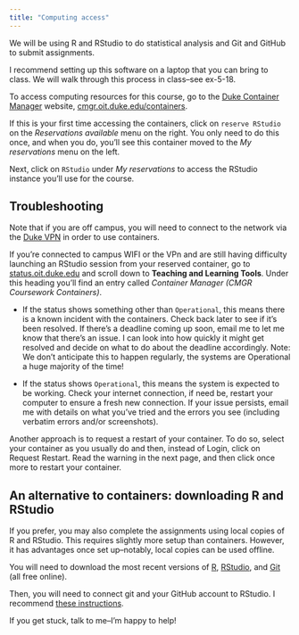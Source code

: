 ```yaml
---
title: "Computing access"
---
```


We will be using R and RStudio to do statistical analysis and Git and GitHub to submit assignments. 

I recommend setting up this software on a laptop that you can bring to class. We will walk through this process in class--see ex-5-18. 






To access computing resources for this course, go to the [Duke Container Manager](https://cmgr.oit.duke.edu/containers) website, [cmgr.oit.duke.edu/containers](https://cmgr.oit.duke.edu/containers).

If this is your first time accessing the containers, click on `reserve RStudio` on the *Reservations available* menu on the right.
You only need to do this once, and when you do, you'll see this container moved to the *My reservations* menu on the left.

Next, click on `RStudio` under *My reservations* to access the RStudio instance you'll use for the course.

## Troubleshooting

Note that if you are off campus, you will need to connect to the network via the [Duke VPN](https://oit.duke.edu/what-we-do/services/vpn) in order to use containers.

If you're connected to campus WIFI or the VPn and are still having difficulty launching an RStudio session from your reserved container, go to [status.oit.duke.edu](https://status.oit.duke.edu/) and scroll down to **Teaching and Learning Tools**.
Under this heading you'll find an entry called *Container Manager (CMGR Coursework Containers)*.

-   If the status shows something other than `Operational`, this means there is a known incident with the containers.
    Check back later to see if it's been resolved.
    If there's a deadline coming up soon, email me to let me know that there's an issue.
    I can look into how quickly it might get resolved and decide on what to do about the deadline accordingly.
    Note: We don't anticipate this to happen regularly, the systems are Operational a huge majority of the time!

-   If the status shows `Operational`, this means the system is expected to be working.
    Check your internet connection, if need be, restart your computer to ensure a fresh new connection.
    If your issue persists, email me with details on what you've tried and the errors you see (including verbatim errors and/or screenshots).

Another approach is to request a restart of your container.
To do so, select your container as you usually do and then, instead of Login, click on Request Restart.
Read the warning in the next page, and then click once more to restart your container.

## An alternative to containers: downloading R and RStudio

If you prefer, you may also complete the assignments using local copies of R and RStudio.
This requires slightly more setup than containers.
However, it has advantages once set up--notably, local copies can be used offline.

You will need to download the most recent versions of [R](https://cran.r-project.org/), [RStudio](https://blog--rstudio-com.netlify.app/products/rstudio/download/#download), and [Git](https://git-scm.com/downloads) (all free online).

Then, you will need to connect git and your GitHub account to RStudio. I recommend [these instructions](https://rfortherestofus.com/2021/02/how-to-use-git-github-with-r/). 

If you get stuck, talk to me--I'm happy to help!
